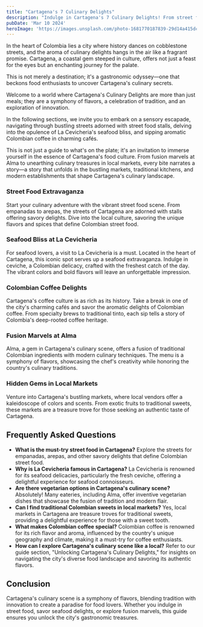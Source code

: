 ```yaml
---
title: "Cartagena's 7 Culinary Delights"
description: "Indulge in Cartagena's 7 Culinary Delights! From street food to seafood extravaganzas, discover the city's flavors in this food lover's guide."
pubDate: 'Mar 10 2024'
heroImage: 'https://images.unsplash.com/photo-1681770187839-29d14a415dc6?q=80&w=1887&auto=format&fit=crop&ixlib=rb-4.0.3&ixid=M3wxMjA3fDB8MHxwaG90by1wYWdlfHx8fGVufDB8fHx8fA%3D%3D'
---
```

<div className="font-pattern leading-relaxed max-w-screen-md mx-auto text-lg text-gray-800">
    <p>
    In the heart of Colombia lies a city where history dances on cobblestone streets, and the aroma of culinary delights hangs in the air like a fragrant promise. Cartagena, a coastal gem steeped in culture, offers not just a feast for the eyes but an enchanting journey for the palate.
  </p>

  <p>
    This is not merely a destination; it's a gastronomic odyssey—one that beckons food enthusiasts to uncover Cartagena's culinary secrets.
  </p>

  <p>
    Welcome to a world where Cartagena's Culinary Delights are more than just meals; they are a symphony of flavors, a celebration of tradition, and an exploration of innovation.
  </p>

  <p>
    In the following sections, we invite you to embark on a sensory escapade, navigating through bustling streets adorned with street food stalls, delving into the opulence of La Cevicheria's seafood bliss, and sipping aromatic Colombian coffee in charming cafés.
  </p>

  <p>
    This is not just a guide to what's on the plate; it's an invitation to immerse yourself in the essence of Cartagena's food culture. From fusion marvels at Alma to unearthing culinary treasures in local markets, every bite narrates a story—a story that unfolds in the bustling markets, traditional kitchens, and modern establishments that shape Cartagena's culinary landscape.
  </p>
</div>

<div className="mt-8">
  
  <h3 className="font-heading text-2xl font-semibold text-primary mb-2">
    Street Food Extravaganza
  </h3>

  <p className="font-pattern leading-relaxed">
    Start your culinary adventure with the vibrant street food scene. From empanadas to arepas, the streets of Cartagena are adorned with stalls offering savory delights. Dive into the local culture, savoring the unique flavors and spices that define Colombian street food.
  </p>
</div>

<div className="mt-6">
  <h3 className="font-heading text-2xl font-semibold text-primary mb-2">
    Seafood Bliss at La Cevicheria
  </h3>

  <p className="font-pattern leading-relaxed">
    For seafood lovers, a visit to La Cevicheria is a must. Located in the heart of Cartagena, this iconic spot serves up a seafood extravaganza. Indulge in ceviche, a Colombian delicacy, crafted with the freshest catch of the day. The vibrant colors and bold flavors will leave an unforgettable impression.
  </p>
</div>

<div className="mt-6">
  <h3 className="font-heading text-2xl font-semibold text-primary mb-2">
    Colombian Coffee Delights
  </h3>

  <p className="font-pattern leading-relaxed">
    Cartagena's coffee culture is as rich as its history. Take a break in one of the city's charming cafés and savor the aromatic delights of Colombian coffee. From specialty brews to traditional tinto, each sip tells a story of Colombia's deep-rooted coffee heritage.
  </p>
</div>

<div className="mt-6">
  <h3 className="font-heading text-2xl font-semibold text-primary mb-2">
    Fusion Marvels at Alma
  </h3>

  <p className="font-pattern leading-relaxed">
    Alma, a gem in Cartagena's culinary scene, offers a fusion of traditional Colombian ingredients with modern culinary techniques. The menu is a symphony of flavors, showcasing the chef's creativity while honoring the country's culinary traditions.
  </p>
</div>

<div className="mt-6">
  <h3 className="font-heading text-2xl font-semibold text-primary mb-2">
    Hidden Gems in Local Markets
  </h3>

  <p className="font-pattern leading-relaxed">
    Venture into Cartagena's bustling markets, where local vendors offer a kaleidoscope of colors and scents. From exotic fruits to traditional sweets, these markets are a treasure trove for those seeking an authentic taste of Cartagena.
  </p>
</div>

<div className="mt-8">
  <h2 className="font-heading text-2xl font-bold text-gray-900 mb-4">
    Frequently Asked Questions
  </h2>

  <ul className="font-pattern leading-relaxed list-disc ml-6">
    <li>
      <strong>What is the must-try street food in Cartagena?</strong> Explore the streets for empanadas, arepas, and other savory delights that define Colombian street food.
    </li>
    <li>
      <strong>Why is La Cevicheria famous in Cartagena?</strong> La Cevicheria is renowned for its seafood delicacies, particularly the fresh ceviche, offering a delightful experience for seafood connoisseurs.
    </li>
    <li>
      <strong>Are there vegetarian options in Cartagena's culinary scene?</strong> Absolutely! Many eateries, including Alma, offer inventive vegetarian dishes that showcase the fusion of tradition and modern flair.
    </li>
    <li>
      <strong>Can I find traditional Colombian sweets in local markets?</strong> Yes, local markets in Cartagena are treasure troves for traditional sweets, providing a delightful experience for those with a sweet tooth.
    </li>
    <li>
      <strong>What makes Colombian coffee special?</strong> Colombian coffee is renowned for its rich flavor and aroma, influenced by the country's unique geography and climate, making it a must-try for coffee enthusiasts.
    </li>
    <li>
      <strong>How can I explore Cartagena's culinary scene like a local?</strong> Refer to our guide section, "Unlocking Cartagena's Culinary Delights," for insights on navigating the city's diverse food landscape and savoring its authentic flavors.
    </li>
  </ul>
</div>

<div className="mt-8">
  <h2 className="font-heading text-2xl font-bold text-gray-900 mb-4">
    Conclusion
  </h2>

  <p className="font-pattern leading-relaxed">
    Cartagena's culinary scene is a symphony of flavors, blending tradition with innovation to create a paradise for food lovers. Whether you indulge in street food, savor seafood delights, or explore fusion marvels, this guide ensures you unlock the city's gastronomic treasures.
  </p>
</div>
